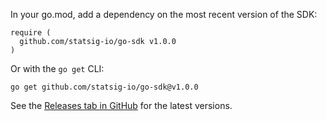 In your go.mod, add a dependency on the most recent version of the SDK:

```
require (
  github.com/statsig-io/go-sdk v1.0.0
)
```

Or with the `go get` CLI:

```
go get github.com/statsig-io/go-sdk@v1.0.0
```

See the [Releases tab in GitHub](https://github.com/statsig-io/go-sdk/releases) for the latest versions.
